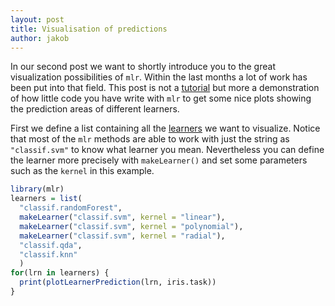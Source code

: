 ```yaml
---
layout: post
title: Visualisation of predictions
author: jakob
---
```


In our second post we want to shortly introduce you to the great visualization possibilities of `mlr`.
Within the last months a lot of work has been put into that field.
This post is not a [tutorial](http://mlr-org.github.io/mlr-tutorial/) but more a demonstration of how little code you have write with `mlr` to get some nice plots showing the prediction areas of different learners.

<!--more-->

First we define a list containing all the [learners](http://mlr-org.github.io/mlr-tutorial/release/html/integrated_learners/index.html) we want to visualize.
Notice that most of the `mlr` methods are able to work with just the string as `"classif.svm"` to know what learner you mean.
Nevertheless you can define the learner more precisely with `makeLearner()` and set some parameters such as the `kernel` in this example.

```r
library(mlr)
learners = list(
  "classif.randomForest", 
  makeLearner("classif.svm", kernel = "linear"),
  makeLearner("classif.svm", kernel = "polynomial"),
  makeLearner("classif.svm", kernel = "radial"), 
  "classif.qda", 
  "classif.knn"
  )
for(lrn in learners) {
  print(plotLearnerPrediction(lrn, iris.task))
}
```
